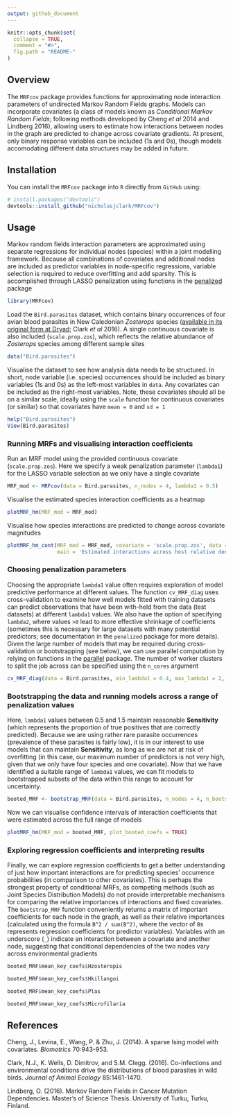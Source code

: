 ```yaml
---
output: github_document
---
```


<!-- README.md is generated from README.Rmd. Please edit that file -->

```r
knitr::opts_chunk$set(
  collapse = TRUE,
  comment = "#>",
  fig.path = "README-"
)
```

## Overview

The `MRFcov` package provides functions for approximating node interaction parameters of undirected Markov Random Fields graphs. Models can incorporate covariates (a class of models known as *Conditional Markov Random Fields*; following methods developed by Cheng *et al* 2014 and Lindberg 2016), allowing users to estimate how interactions between nodes in the graph are predicted to change across covariate gradients. At present, only binary response variables can be included (1s and 0s), though models accomodating different data structures may be added in future.

## Installation

You can install the `MRFcov` package into `R` directly from `GitHub` using:

```r
# install.packages("devtools")
devtools::install_github("nicholasjclark/MRFcov")
```

## Usage

Markov random fields interaction parameters are approximated using separate regressions for individual nodes (species) within a joint modelling framework. Because all combinations of covariates and additional nodes are included as predictor variables in node-specific regressions, variable selection is required to reduce overfitting and add sparsity. This is accomplished through LASSO penalization using functions in the [penalized](https://cran.r-project.org/web/packages/penalized/index.html) package
  
```r
library(MRFcov)
```

Load the `Bird.parasites` dataset, which contains binary occurrences of four avian blood parasites in New Caledonian *Zosterops* species ([available in its original form at Dryad](http://dx.doi.org/10.5061/dryad.pp6k4); Clark *et al* 2016). A single continuous covariate is also included (`scale.prop.zos`), which reflects the relative abundance of *Zosterops* species among different sample sites
```r
data("Bird.parasites")
```

Visualise the dataset to see how analysis data needs to be structured. In short, node variable (i.e. species) occurrences should be included as binary variables (1s and 0s) as the left-most variables in `data`. Any covariates can be included as the right-most variables. Note, these covariates should all be on a similar scale, ideally using the `scale` function for continuous covariates (or similar) so that covariates have `mean = 0` and `sd = 1`
```r
help("Bird.parasites")
View(Bird.parasites)
```

### Running MRFs and visualising interaction coefficients
Run an MRF model using the provided continuous covariate (`scale.prop.zos`). Here we specify a weak penalization parameter (`lambda1`) for the LASSO variable selection as we only have a single covariate
```r
MRF_mod <- MRFcov(data = Bird.parasites, n_nodes = 4, lambda1 = 0.5)
```

Visualise the estimated species interaction coefficients as a heatmap
```r
plotMRF_hm(MRF_mod = MRF_mod)
```

Visualise how species interactions are predicted to change across covariate magnitudes
```r
plotMRF_hm_cont(MRF_mod = MRF_mod, covariate = 'scale.prop.zos', data = Bird.parasites, 
                main = 'Estimated interactions across host relative densities')
```

### Choosing penalization parameters
Choosing the appropriate `lambda1` value often requires exploration of model predictive performance at different values. The function `cv_MRF_diag` uses cross-validation to examine how well models fitted with training datasets can predict observations that have been with-held from the data (test datasets) at different `lambda1` values. We also have the option of specifying `lambda2`, where values `>0` lead to more effective shrinkage of coefficients (sometimes this is necessary for large datasets with many potential predictors; see documentation in the `penalized` package for more details). Given the large number of models that may be required during cross-validation or bootstrapping (see below), we can use parallel computation by relying on functions in the [parallel](https://www.google.com.au/url?sa=t&rct=j&q=&esrc=s&source=web&cd=2&cad=rja&uact=8&ved=0ahUKEwj6iZyPvcnYAhVLvrwKHaJ9AhUQFgg2MAE&url=https%3A%2F%2Fstat.ethz.ch%2FR-manual%2FR-devel%2Flibrary%2Fparallel%2Fdoc%2Fparallel.pdf&usg=AOvVaw2eR83aL93jttPIS-mLWzEL) package. The number of worker clusters to split the job across can be specified using the `n_cores` argument
```r
cv_MRF_diag(data = Bird.parasites, min_lambda1 = 0.4, max_lambda1 = 2, by_lambda1 = 0.1, n_nodes = 4, n_cores = 3)
```

### Bootstrapping the data and running models across a range of penalization values
Here, `lambda1` values between 0.5 and 1.5 maintain reasonable **Sensitivity** (which represents the proportion of true positives that are correctly predicted). Because we are using rather rare parasite occurrences (prevalence of these parasites is fairly low), it is in our interest to use models that can maintain **Sensitivity**, as long as we are not at risk of overfitting (in this case, our maximum number of predictors is not very high, given that we only have four species and one covariate). Now that we have identified a suitable range of `lambda1` values, we can fit models to bootstrapped subsets of the data within this range to account for uncertainty.
```r
booted_MRF <- bootstrap_MRF(data = Bird.parasites, n_nodes = 4, n_bootstraps = 50, min_lambda1 = 0.5, max_lambda1 = 1.5, by_lambda1 = 0.1, n_cores = 3)
```

Now we can visualise confidence intervals of interaction coefficients that were estimated across the full range of models
```r
plotMRF_hm(MRF_mod = booted_MRF, plot_booted_coefs = TRUE)
```

### Exploring regression coefficients and interpreting results
Finally, we can explore regression coefficients to get a better understanding of just how important interactions are for predicting species' occurrence probabilities (in comparison to other covariates). This is perhaps the strongest property of conditional MRFs, as competing methods (such as Joint Species Distribution Models) do not provide interpretable mechanisms for comparing the relative importances of interactions and fixed covariates. The `bootstrap_MRF` function conveniently returns a matrix of important coefficients for each node in the graph, as well as their relative importances (calculated using the formula `B^2 / sum(B^2)`, where the vector of `B`s represents regression coefficients for predictor variables). Variables with an underscore (`_`) indicate an interaction between a covariate and another node, suggesting that conditional dependencies of the two nodes vary across environmental gradients
```r
booted_MRF$mean_key_coefs$Hzosteropis
```

```r
booted_MRF$mean_key_coefs$Hkillangoi
```

```r
booted_MRF$mean_key_coefs$Plas
```

```r
booted_MRF$mean_key_coefs$Microfilaria
```

## References
Cheng, J., Levina, E., Wang, P. & Zhu, J. (2014). A sparse Ising model with covariates. *Biometrics* 70:943-953.   
  
Clark, N.J., K. Wells, D. Dimitrov, and S.M. Clegg. (2016). Co-infections and environmental conditions drive the distributions of blood parasites in wild birds. *Journal of Animal Ecology* 85:1461-1470.  
  
Lindberg, O. (2016). Markov Random Fields in Cancer Mutation Dependencies. Master's of Science Thesis. University of Turku, Turku, Finland.

